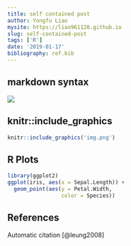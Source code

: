 ```yaml
---
title: self contained post
author: Yongfu Liao
mysite: https://liao961120.github.io
slug: self-contained-post
tags: ['R']
date: '2019-01-17'
bibliography: ref.bib
---
```



## markdown syntax

![](img.png)

## knitr::include_graphics

```r
knitr::include_graphics('img.png')
```

## R Plots

```r
library(ggplot2)
ggplot(iris, aes(x = Sepal.Length)) +
  geom_point(aes(y = Petal.Width,
                 color = Species))
```

## References {#references}

Automatic citation [@leung2008]


